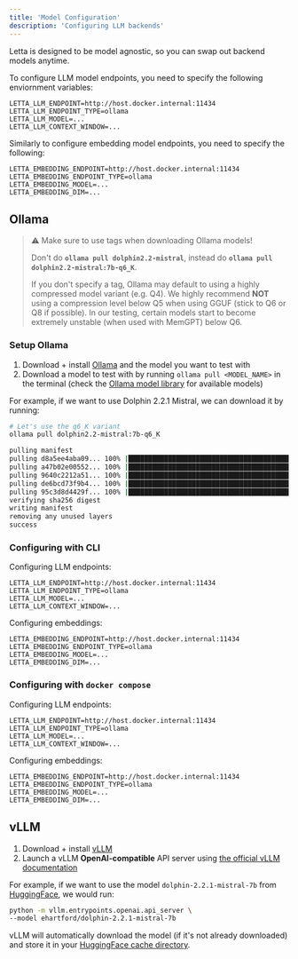 ```yaml
---
title: 'Model Configuration'
description: 'Configuring LLM backends'
---
```


Letta is designed to be model agnostic, so you can swap out backend models anytime. 

To configure LLM model endpoints, you need to specify the following enviornment variables: 
```
LETTA_LLM_ENDPOINT=http://host.docker.internal:11434
LETTA_LLM_ENDPOINT_TYPE=ollama
LETTA_LLM_MODEL=...
LETTA_LLM_CONTEXT_WINDOW=...
```

Similarly to configure embedding model endpoints, you need to specify the following: 
```
LETTA_EMBEDDING_ENDPOINT=http://host.docker.internal:11434
LETTA_EMBEDDING_ENDPOINT_TYPE=ollama
LETTA_EMBEDDING_MODEL=...
LETTA_EMBEDDING_DIM=...
```



## Ollama 
 
> ⚠️ Make sure to use tags when downloading Ollama models!
>
> Don't do **`ollama pull dolphin2.2-mistral`**, instead do **`ollama pull dolphin2.2-mistral:7b-q6_K`**.
>
> If you don't specify a tag, Ollama may default to using a highly compressed model variant (e.g. Q4). We highly recommend **NOT** using a compression level below Q5 when using GGUF (stick to Q6 or Q8 if possible). In our testing, certain models start to become extremely unstable (when used with MemGPT) below Q6.


### Setup Ollama 

1. Download + install [Ollama](https://github.com/jmorganca/ollama) and the model you want to test with
2. Download a model to test with by running `ollama pull <MODEL_NAME>` in the terminal (check the [Ollama model library](https://ollama.ai/library) for available models)

For example, if we want to use Dolphin 2.2.1 Mistral, we can download it by running:

```sh
# Let's use the q6_K variant
ollama pull dolphin2.2-mistral:7b-q6_K
```

```sh
pulling manifest
pulling d8a5ee4aba09... 100% |█████████████████████████████████████████████████████████████████████████| (4.1/4.1 GB, 20 MB/s)
pulling a47b02e00552... 100% |██████████████████████████████████████████████████████████████████████████████| (106/106 B, 77 B/s)
pulling 9640c2212a51... 100% |████████████████████████████████████████████████████████████████████████████████| (41/41 B, 22 B/s)
pulling de6bcd73f9b4... 100% |████████████████████████████████████████████████████████████████████████████████| (58/58 B, 28 B/s)
pulling 95c3d8d4429f... 100% |█████████████████████████████████████████████████████████████████████████████| (455/455 B, 330 B/s)
verifying sha256 digest
writing manifest
removing any unused layers
success
```

### Configuring with CLI 
Configuring LLM endpoints:  
```
LETTA_LLM_ENDPOINT=http://host.docker.internal:11434
LETTA_LLM_ENDPOINT_TYPE=ollama
LETTA_LLM_MODEL=...
LETTA_LLM_CONTEXT_WINDOW=...
```

Configuring embeddings: 
```
LETTA_EMBEDDING_ENDPOINT=http://host.docker.internal:11434
LETTA_EMBEDDING_ENDPOINT_TYPE=ollama
LETTA_EMBEDDING_MODEL=...
LETTA_EMBEDDING_DIM=...
```

### Configuring with `docker compose`
Configuring LLM endpoints:  
```
LETTA_LLM_ENDPOINT=http://host.docker.internal:11434
LETTA_LLM_ENDPOINT_TYPE=ollama
LETTA_LLM_MODEL=...
LETTA_LLM_CONTEXT_WINDOW=...
```

Configuring embeddings: 
```
LETTA_EMBEDDING_ENDPOINT=http://host.docker.internal:11434
LETTA_EMBEDDING_ENDPOINT_TYPE=ollama
LETTA_EMBEDDING_MODEL=...
LETTA_EMBEDDING_DIM=...
```

## vLLM 


1. Download + install [vLLM](https://docs.vllm.ai/en/latest/getting_started/installation.html)
2. Launch a vLLM **OpenAI-compatible** API server using [the official vLLM documentation](https://docs.vllm.ai/en/latest/getting_started/quickstart.html)

For example, if we want to use the model `dolphin-2.2.1-mistral-7b` from [HuggingFace](https://huggingface.co/ehartford/dolphin-2.2.1-mistral-7b), we would run:

```sh
python -m vllm.entrypoints.openai.api_server \
--model ehartford/dolphin-2.2.1-mistral-7b
```

vLLM will automatically download the model (if it's not already downloaded) and store it in your [HuggingFace cache directory](https://huggingface.co/docs/datasets/cache).

